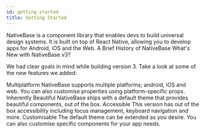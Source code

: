 ```yaml
---
id: getting-started
title: Getting Started
---
```



<Box>
  <Box className="row m-0">
    <Stack direction={{lg:"row"}} space="16" justifyContent="space-between">
      <VStack flex="1" space="4">
        <Text fontSize="md" mb="4">
        NativeBase is a component library that enables devs to build universal design systems. It is built on top of React Native, allowing you to develop apps for Android, iOS and the Web.
        </Text>
        <Stack direction={{lg:"row"}} space="4" >
          <TileLink
            title="Installation Guide"
            url="installation"
            description="Setup NativeBase in your project"
            bg="cyan.600"
          />
          <TileLink
            title="Playground"
            url="https://snack.expo.io/@nishanbende/example"
            description="Try NativeBase on Snack by Expo"
            bg="teal.600"
          />
        </Stack>
        <Stack direction={{lg:"row"}} space="4" >
          <TileLink
            title="Theming"
            url="default-theme"
            description="Create your own Design System"
            bg="pink.600"
          />
          <TileLink
            title="Recipes"
            url="loginsignupforms"
            description="Popular Recipes for Apps"
            bg="indigo.600"
          />
        </Stack>
      </VStack>
      <KitchenSinkIframe />
      </Stack>
  </Box>
  <Heading fontSize="4xl" mb="12" >A Brief History of NativeBase</Heading>
  <Box mt="4" ml="4">
    <NBHistory />
  </Box>
<Heading fontSize="4xl" mt="12" >What's New with NativeBase v3?</Heading>

We had clear goals in mind while building version 3. Take a look at some of the new features we added:

<Box>
  <Heading fontSize="xl" mb="6">
    Multiplatform
  </Heading>
  <Text fontSize="md">
    NativeBase supports multiple platforms; android, iOS and web. You can also
    customise properties using platform-specific props.
  </Text>
</Box>

<Box mt="8">
  <Heading fontSize="xl" mb="6">
    Inherently Beautiful
  </Heading>
  <Text fontSize="md">
    NativeBase ships with a default theme that provides beautiful components,
    out of the box.
  </Text>
</Box>

<Box mt="8">
  <Heading fontSize="xl" mb="6">
    Accessible
  </Heading>
  <Text fontSize="md">
    This version has out of the box accessibility including focus management,
    keyboard navigation and more.
  </Text>
</Box>

<Box mt="8">
  <Heading fontSize="xl" mb="6">Customisable

</Heading>
  <Text fontSize="md">
The default theme can be extended as you desire. You can also customise specific components for your app needs.
  </Text>
</Box>

</Box>
